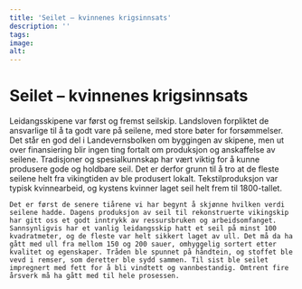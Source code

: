 ```yaml
---
title: 'Seilet – kvinnenes krigsinnsats'
description: ''
tags:
image: 
alt: 
---
```



# Seilet – kvinnenes krigsinnsats

<Container stil="initial side">
    Leidangsskipene var først og fremst seilskip. Landsloven forpliktet de ansvarlige til å ta godt vare på seilene, med store bøter for forsømmelser. 
    Det står en god del i Landevernsbolken om byggingen av skipene, men ut over finansiering blir ingen ting fortalt om produksjon og anskaffelse av seilene. 
    Tradisjoner og spesialkunnskap har vært viktig for å kunne produsere gode og holdbare seil. Det er derfor grunn til å tro at de fleste seilene helt fra vikingtiden av ble produsert lokalt. Tekstilproduksjon var typisk kvinnearbeid, og kystens kvinner laget seil helt frem til 1800-tallet. 
    
    Det er først de senere tiårene vi har begynt å skjønne hvilken verdi seilene hadde. Dagens produksjon av seil til rekonstruerte vikingskip har gitt oss et godt inntrykk av ressursbruken og arbeidsomfanget. Sannsynligvis har et vanlig leidangsskip hatt et seil på minst 100 kvadratmeter, og de fleste var helt sikkert laget av ull. Det må da ha gått med ull fra mellom 150 og 200 sauer, omhyggelig sortert etter kvalitet og egenskaper. Tråden ble spunnet på håndtein, og stoffet ble vevd i remser, som deretter ble sydd sammen. Til sist ble seilet impregnert med fett for å bli vindtett og vannbestandig. Omtrent fire årsverk må ha gått med til hele prosessen.  
</Container>